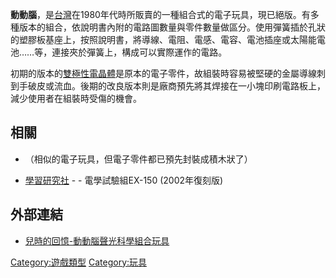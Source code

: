 {{article issues|
{{expand|time=2010-11-22T10:22:10+00:00}}
{{expert|time=2010-11-22T10:22:10+00:00}}
{{unreferenced|time=2010-11-22T10:22:10+00:00}}
}}
'''動動腦'''，是[[台灣|台灣]]在1980年代時所販賣的一種組合式的電子玩具，現已絕版。有多種版本的組合，依說明書內附的電路圖數量與零件數量做區分。使用彈簧插於孔狀的塑膠板基座上，按照說明書，將導線、電阻、電感、電容、電池插座或太陽能電池……等，連接夾於彈簧上，構成可以實際運作的電路。

初期的版本的[[雙極性電晶體|雙極性電晶體]]是原本的電子零件，故組裝時容易被堅硬的金屬導線刺到手破皮或流血。後期的改良版本則是廠商預先將其焊接在一小塊印刷電路板上，減少使用者在組裝時受傷的機會。

==相關==
*{{link-ja|Gakken EX系统|電子ブロック}}（相似的電子玩具，但電子零件都已預先封裝成積木狀了）
*[[學習研究社|學習研究社]] - {{link-ja|大人的科學|大人の科学}} - 電學試驗組EX-150 (2002年復刻版)

==外部連結==
*{{zh-tw}}[http://5i01.com/topicdetail.php?f=181&t=258686 兒時的回憶-動動腦聲光科學組合玩具]


[[Category:遊戲類型|Category:遊戲類型]]
[[Category:玩具|Category:玩具]]